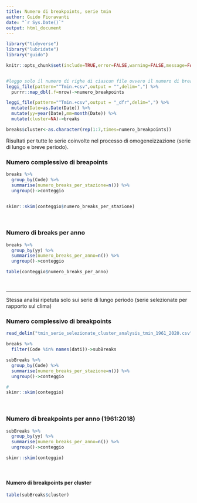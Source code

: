 ```yaml
---
title: Numero di breakpoints, serie tmin
author: Guido Fioravanti
date: "`r Sys.Date()`"
output: html_document
---
```


```r
library("tidyverse")
library("lubridate")
library("guido")

knitr::opts_chunk$set(include=TRUE,error=FALSE,warning=FALSE,message=FALSE,echo=FALSE)


#leggo solo il numero di righe di ciascun file ovvero il numero di breakpoints
leggi_file(pattern="^Tmin.+csv",output = "",delim=",") %>%
  purrr::map_dbl(.f=nrow)->numero_breakpoints

leggi_file(pattern="^Tmin.+csv",output = "_dfr",delim=",") %>%
  mutate(Date=as.Date(Date)) %>%
  mutate(yy=year(Date),mm=month(Date)) %>%
  mutate(cluster=NA)->breaks

breaks$cluster<-as.character(rep(1:7,times=numero_breakpoints))
```

Risultati per tutte le serie coinvolte nel processo di omogeneizzazione (serie di lungo e breve periodo).

### Numero complessivo di breapoints 

```r
breaks %>% 
  group_by(Code) %>%
  summarise(numero_breaks_per_stazione=n()) %>%
  ungroup()->conteggio


skimr::skim(conteggio$numero_breaks_per_stazione)
```
<br>

### Numero di breaks per anno

```r
breaks %>% 
  group_by(yy) %>%
  summarise(numero_breaks_per_anno=n()) %>%
  ungroup()->conteggio

table(conteggio$numero_breaks_per_anno)
```

<br>

<hr>

Stessa analisi ripetuta solo sui serie di lungo periodo (serie selezionate per rapporto sul clima)

### Numero complessivo di breakpoints

```r
read_delim("tmin_serie_selezionate_cluster_analysis_tmin_1961_2020.csv",delim=";",col_names = TRUE,col_types = YYMMDD_TYPE)->dati

breaks %>%
  filter(Code %in% names(dati))->subBreaks

subBreaks %>% 
  group_by(Code) %>%
  summarise(numero_breaks_per_stazione=n()) %>%
  ungroup()->conteggio

# 
skimr::skim(conteggio)
```

<br>

### Numero di breakpoints per anno (1961:2018)

```r
subBreaks %>% 
  group_by(yy) %>%
  summarise(numero_breaks_per_anno=n()) %>%
  ungroup()->conteggio

skimr::skim(conteggio)
```

<br>

#### Numero di breakpoints per cluster

```r
table(subBreaks$cluster)
```